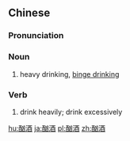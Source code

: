 ==Chinese==
{{zh-forms}}

===Pronunciation===
{{zh-pron
|m=xùjiǔ
|c=jyu3 zau2,heoi3 zau2
|h=pfs=hiûng-chiú
|mn=qz,xm:hù-chiú/zz:hì-chiú
|ma=Zh-xùjiu.ogg
|cat=n,v
}}

===Noun===
{{zh-noun}}

# heavy drinking, [[binge drinking]]

===Verb===
{{zh-verb}}

# drink heavily; drink excessively

[[hu:酗酒]]
[[ja:酗酒]]
[[pl:酗酒]]
[[zh:酗酒]]
